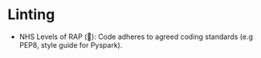 # Linting {#sec-linting}

:::{.guidelines}
* NHS Levels of RAP (🥈): Code adheres to agreed coding standards (e.g PEP8, style guide for Pyspark).
:::